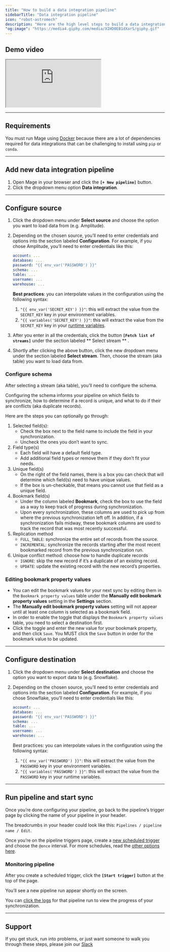 ```yaml
---
title: "How to build a data integration pipeline"
sidebarTitle: "Data integration pipeline"
icon: "robot-astromech"
description: "Here are the high level steps to build a data integration pipeline:"
"og:image": "https://media4.giphy.com/media/XIHD0EB1dXarS/giphy.gif"
---
```


## Demo video

<iframe className="w-full aspect-video" src="https://user-images.githubusercontent.com/1066980/196870752-6d1b0219-8fc0-419c-99d7-677bdcf3fc0a.mp4"></iframe>

---

## Requirements

You must run Mage using [Docker](/getting-started/setup#using-docker) because there are a lot of
dependencies required for data integrations that can be challenging to install using `pip` or `conda`.

---

## Add new data integration pipeline

1. Open Mage in your browser and click the **`[+ New pipeline]`** button.
2. Click the dropdown menu option **Data integration**.

---

## Configure source

1. Click the dropdown menu under **Select source** and choose the option you
   want to load data from (e.g. Amplitude).
2. Depending on the chosen source, you’ll need to enter credentials and options
   into the section labeled **Configuration**. For example, if you chose
   Amplitude, you’ll need to enter credentials like this:

   ```yaml
   account: ...
   database: ...
   password: "{{ env_var('PASSWORD') }}"
   schema: ...
   table: ...
   username: ...
   warehouse: ...
   ```

   **Best practices**: you can interpolate values in the configuration using the
   following syntax:

   1. `"{{ env_var('SECRET_KEY') }}"`: this will extract the value from the
      `SECRET_KEY` key in your environment variables.
   2. `"{{ variables('SECRET_KEY') }}"`: this will extract the value from the
      `SECRET_KEY` key in your
      [runtime variables](/production/configuring-production-settings/runtime-variable).

3. After you enter in all the credentials, click the button
   **`[Fetch list of streams]`** under the section labeled ** Select stream ** .
4. Shortly after clicking the above button, click the new dropdown menu under
   the section labeled **Select stream**. Then, choose the stream (aka table)
   you want to load data from.

### Configure schema

After selecting a stream (aka table), you’ll need to configure the schema.

Configuring the schema informs your pipeline on which fields to synchronize, how
to determine if a record is unique, and what to do if their are conflicts (aka
duplicate records).

Here are the steps you can optionally go through:

1. Selected field(s):
   - Check the box next to the field name to include the field in your
     synchronization.
   - Uncheck the ones you don’t want to sync.
2. Field type(s)
   - Each field will have a default field type.
   - Add additional field types or remove them if they don’t fit your needs.
3. Unique field(s)
   - On the right of the field names, there is a box you can check that will
     determine which field(s) need to have unique values.
   - If the box is un-checkable, that means you cannot use that field as a
     unique field.
4. Bookmark field(s)
   - Under the column labeled **Bookmark**, check the box to use the field as a
     way to keep track of progress during synchronization.
   - Upon every synchronization, these columns are used to pick up from where
     the previous synchronization left off. In addition, if a synchronization
     fails midway, these bookmark columns are used to track the record that was
     most recently successful.
5. Replication method
   - `FULL_TABLE`: synchronize the entire set of records from the source.
   - `INCREMENTAL`: synchronize the records starting after the most recent
     bookmarked record from the previous synchronization run.
6. Unique conflict method: choose how to handle duplicate records
   - `IGNORE`: skip the new record if it’s a duplicate of an existing record.
   - `UPDATE`: update the existing record with the new record’s properties.

### Editing bookmark property values
   - You can edit the bookmark values for your next sync by editing them
   in the `Bookmark property values` table under the
   **Manually edit bookmark property values** setting in the **Settings** section.
   - The **Manually edit bookmark property values** setting will not appear until
   at least one column is selected as a bookmark field.
   - In order to enable the toggle that displays the `Bookmark property values`
   table, you need to select a destination first.
   - Click the toggle and enter the new value for your bookmark property, and then
   click `Save`. You MUST click the `Save` button in order for the bookmark value
   to be updated.

---

## Configure destination

1. Click the dropdown menu under **Select destination** and choose the option
   you want to export data to (e.g. Snowflake).
2. Depending on the chosen source, you’ll need to enter credentials and options
   into the section labeled **Configuration**. For example, if you chose
   Snowflake, you’ll need to enter credentials like this:

   ```yaml
   account: ...
   database: ...
   password: "{{ env_var('PASSWORD') }}"
   schema: ...
   table: ...
   username: ...
   warehouse: ...
   ```

   Best practices: you can interpolate values in the configuration using the
   following syntax:

   1. `"{{ env_var('PASSWORD') }}"`: this will extract the value from the
      `PASSWORD` key in your environment variables.
   2. `"{{ variables('PASSWORD') }}"`: this will extract the value from the
      `PASSWORD` key in your runtime variables.

---

## Run pipeline and start sync

Once you’re done configuring your pipeline, go back to the pipeline’s trigger
page by clicking the name of your pipeline in your header.

The breadcrumbs in your header could look like this:
`Pipelines / pipeline name / Edit`.

Once you’re on the pipeline triggers page, create a
[new scheduled trigger](/design/data-pipeline-management#create-trigger)
and choose the `@once` interval. For more schedules, read the
[other options here](/guides/schedule-pipelines).

### Monitoring pipeline

After you create a scheduled trigger, click the **`[Start trigger]`** button at
the top of the page.

You’ll see a new pipeline run appear shortly on the screen.

You can [click the logs](/production/observability/logging) for that pipeline
run to view the progress of your synchronization.

---

## Support

If you get stuck, run into problems, or just want someone to walk you through
these steps, please join our [Slack](https://www.mage.ai/chat)
